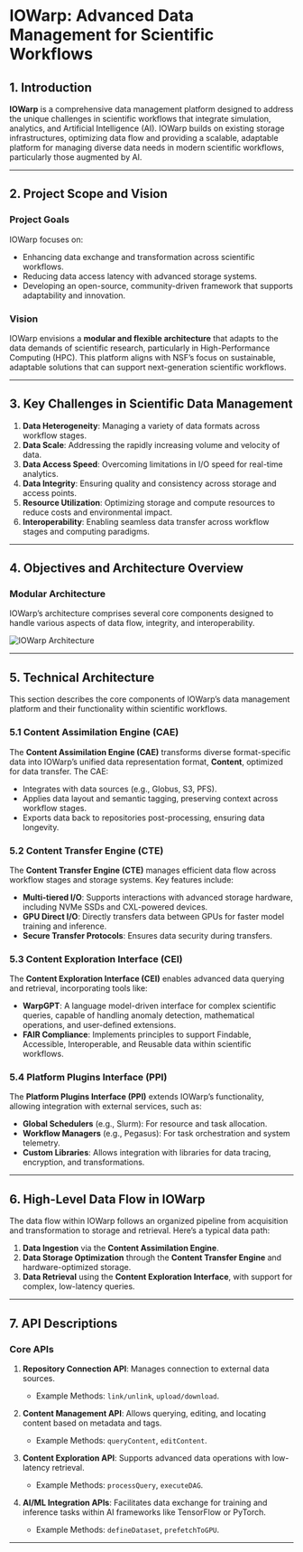 # IOWarp: Advanced Data Management for Scientific Workflows

## 1. Introduction

**IOWarp** is a comprehensive data management platform designed to address the unique challenges in scientific workflows that integrate simulation, analytics, and Artificial Intelligence (AI). IOWarp builds on existing storage infrastructures, optimizing data flow and providing a scalable, adaptable platform for managing diverse data needs in modern scientific workflows, particularly those augmented by AI.

---

## 2. Project Scope and Vision

### Project Goals
IOWarp focuses on:
- Enhancing data exchange and transformation across scientific workflows.
- Reducing data access latency with advanced storage systems.
- Developing an open-source, community-driven framework that supports adaptability and innovation.

### Vision
IOWarp envisions a **modular and flexible architecture** that adapts to the data demands of scientific research, particularly in High-Performance Computing (HPC). This platform aligns with NSF’s focus on sustainable, adaptable solutions that can support next-generation scientific workflows.

---

## 3. Key Challenges in Scientific Data Management

1. **Data Heterogeneity**: Managing a variety of data formats across workflow stages.
2. **Data Scale**: Addressing the rapidly increasing volume and velocity of data.
3. **Data Access Speed**: Overcoming limitations in I/O speed for real-time analytics.
4. **Data Integrity**: Ensuring quality and consistency across storage and access points.
5. **Resource Utilization**: Optimizing storage and compute resources to reduce costs and environmental impact.
6. **Interoperability**: Enabling seamless data transfer across workflow stages and computing paradigms.

---

## 4. Objectives and Architecture Overview

### Modular Architecture
IOWarp’s architecture comprises several core components designed to handle various aspects of data flow, integrity, and interoperability.

![IOWarp Architecture](/img/projects/iowarp/architecture.svg)

---

## 5. Technical Architecture

This section describes the core components of IOWarp’s data management platform and their functionality within scientific workflows.

### 5.1 Content Assimilation Engine (CAE)

The **Content Assimilation Engine (CAE)** transforms diverse format-specific data into IOWarp’s unified data representation format, **Content**, optimized for data transfer. The CAE:
- Integrates with data sources (e.g., Globus, S3, PFS).
- Applies data layout and semantic tagging, preserving context across workflow stages.
- Exports data back to repositories post-processing, ensuring data longevity.

### 5.2 Content Transfer Engine (CTE)

The **Content Transfer Engine (CTE)** manages efficient data flow across workflow stages and storage systems. Key features include:
- **Multi-tiered I/O**: Supports interactions with advanced storage hardware, including NVMe SSDs and CXL-powered devices.
- **GPU Direct I/O**: Directly transfers data between GPUs for faster model training and inference.
- **Secure Transfer Protocols**: Ensures data security during transfers.

### 5.3 Content Exploration Interface (CEI)

The **Content Exploration Interface (CEI)** enables advanced data querying and retrieval, incorporating tools like:
- **WarpGPT**: A language model-driven interface for complex scientific queries, capable of handling anomaly detection, mathematical operations, and user-defined extensions.
- **FAIR Compliance**: Implements principles to support Findable, Accessible, Interoperable, and Reusable data within scientific workflows.

### 5.4 Platform Plugins Interface (PPI)

The **Platform Plugins Interface (PPI)** extends IOWarp’s functionality, allowing integration with external services, such as:
- **Global Schedulers** (e.g., Slurm): For resource and task allocation.
- **Workflow Managers** (e.g., Pegasus): For task orchestration and system telemetry.
- **Custom Libraries**: Allows integration with libraries for data tracing, encryption, and transformations.

---

## 6. High-Level Data Flow in IOWarp

The data flow within IOWarp follows an organized pipeline from acquisition and transformation to storage and retrieval. Here’s a typical data path:

1. **Data Ingestion** via the **Content Assimilation Engine**.
2. **Data Storage Optimization** through the **Content Transfer Engine** and hardware-optimized storage.
3. **Data Retrieval** using the **Content Exploration Interface**, with support for complex, low-latency queries.

---

## 7. API Descriptions

### Core APIs

1. **Repository Connection API**: Manages connection to external data sources.
   - Example Methods: `link/unlink`, `upload/download`.

2. **Content Management API**: Allows querying, editing, and locating content based on metadata and tags.
   - Example Methods: `queryContent`, `editContent`.

3. **Content Exploration API**: Supports advanced data operations with low-latency retrieval.
   - Example Methods: `processQuery`, `executeDAG`.

4. **AI/ML Integration APIs**: Facilitates data exchange for training and inference tasks within AI frameworks like TensorFlow or PyTorch.
   - Example Methods: `defineDataset`, `prefetchToGPU`.

---
